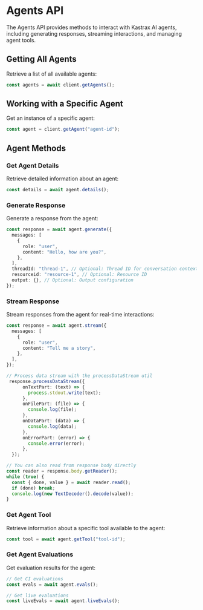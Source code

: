 # Agents API

The Agents API provides methods to interact with Kastrax AI agents, including generating responses, streaming interactions, and managing agent tools.

## Getting All Agents

Retrieve a list of all available agents:

```typescript
const agents = await client.getAgents();
```

## Working with a Specific Agent

Get an instance of a specific agent:

```typescript
const agent = client.getAgent("agent-id");
```

## Agent Methods

### Get Agent Details

Retrieve detailed information about an agent:

```typescript
const details = await agent.details();
```

### Generate Response

Generate a response from the agent:

```typescript
const response = await agent.generate({
  messages: [
    {
      role: "user",
      content: "Hello, how are you?",
    },
  ],
  threadId: "thread-1", // Optional: Thread ID for conversation context
  resourceid: "resource-1", // Optional: Resource ID
  output: {}, // Optional: Output configuration
});
```

### Stream Response

Stream responses from the agent for real-time interactions:


```typescript
const response = await agent.stream({
  messages: [
    {
      role: "user",
      content: "Tell me a story",
    },
  ],
});

// Process data stream with the processDataStream util
 response.processDataStream({
      onTextPart: (text) => {
        process.stdout.write(text);
      },
      onFilePart: (file) => {
        console.log(file);
      },
      onDataPart: (data) => {
        console.log(data);
      },
      onErrorPart: (error) => {
        console.error(error);
      },
  });

// You can also read from response body directly
const reader = response.body.getReader();
while (true) {
  const { done, value } = await reader.read();
  if (done) break;
  console.log(new TextDecoder().decode(value));
}
```

### Get Agent Tool

Retrieve information about a specific tool available to the agent:

```typescript
const tool = await agent.getTool("tool-id");
```

### Get Agent Evaluations

Get evaluation results for the agent:

```typescript
// Get CI evaluations
const evals = await agent.evals();

// Get live evaluations
const liveEvals = await agent.liveEvals();
```
